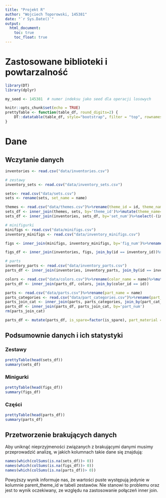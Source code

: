 ```yaml
---
title: "Projekt R"
author: "Wojciech Toporowski, 145381"
date: "`r Sys.Date()`"
output:
  html_document:
    toc: true
    toc_float: true
---
```


# Zastosowane biblioteki i powtarzalność
```r
library(DT)
library(dplyr)

my_seed <- 145381  # numer indeksu jako seed dla operacji losowych
```

```r
knitr::opts_chunk$set(echo = TRUE)
prettyTable <- function(table_df, round_digits=2) {
    DT::datatable(table_df, style="bootstrap", filter = "top", rownames = FALSE, extensions = "Buttons", options = list(dom = 'Bfrtip', buttons = c('copy', 'csv', 'excel', 'pdf', 'print'))) %>% formatRound(names(dplyr::select_if(table_df, is.numeric)), round_digits)
}

```
# Dane
## Wczytanie danych

```r
inventories <- read.csv("data/inventories.csv")

# zestawy
inventory_sets <- read.csv("data/inventory_sets.csv")

sets<- read.csv("data/sets.csv")
sets <- rename(sets, set_name = name)

themes <- read.csv("data/themes.csv")%>%rename(theme_id = id, theme_name = name, parent_theme_id = parent_id)
sets_df <- inner_join(themes, sets, by='theme_id')%>%mutate(theme_name=factor(theme_name),set_name=factor(set_name))
sets_df <- inner_join(inventories, sets_df, by='set_num')%>%select(-(img_url))

# minifigurki
minifigs <- read.csv("data/minifigs.csv")
inventory_minifigs <- read.csv("data/inventory_minifigs.csv")

figs <- inner_join(minifigs, inventory_minifigs, by='fig_num')%>%rename(fig_name = name, fig_num_parts = num_parts, fig_quantity = quantity, fig_img_url = img_url)%>%select(-fig_img_url)

figs_df <- inner_join(inventories, figs, join_by(id == inventory_id))%>%mutate(fig_name=factor(fig_name))

# parts
inventory_parts <- read.csv("data/inventory_parts.csv")
parts_df <- inner_join(inventories, inventory_parts, join_by(id == inventory_id))%>%rename(part_quantity = quantity)

colors <- read.csv("data/colors.csv")%>%rename(color_name = name)%>%mutate(color_name=factor(color_name))
parts_df <- inner_join(parts_df, colors, join_by(color_id == id))

parts <- read.csv("data/parts.csv")%>%rename(part_name = name)
parts_categories <- read.csv("data/part_categories.csv")%>%rename(part_category_name = name)%>%mutate(part_category_name = factor(part_category_name))
parts_join_cat <- inner_join(parts, parts_categories, join_by(part_cat_id == id))
parts_df <- inner_join(parts_df, parts_join_cat, by='part_num')
rm(parts_join_cat)

parts_df <- mutate(parts_df, is_spare=factor(is_spare), part_material = factor(part_material), is_trans = factor(is_trans),part_name = factor(part_name) )%>%select(-(img_url))

```
## Podsumownie danych i ich statystyki
### Zestawy
```r
prettyTable(head(sets_df))
summary(sets_df)
```
### Minigurki
```r
prettyTable(head(figs_df))
summary(figs_df)
```
### Części
```r
prettyTable(head(parts_df))
summary(parts_df)
```

## Przetworzenie brakujących danych
Aby uniknąć nieprzyjmeności związanych z brakującymi danymi musimy przeprowadzić analizę, w jakich kolumnach takie dane się znajdują:
```r
names(which(colSums(is.na(sets_df))> 0))
names(which(colSums(is.na(figs_df))> 0))
names(which(colSums(is.na(parts_df))> 0))
```
Powyższy wynik informuje nas, że wartości puste występują jedynie w kolumnie parent_theme_id w tabeli zestawów. Nie stanowi to problemu oraz jest to wynik oczekiwany, ze względu na zastosowanie połączeń inner join.






